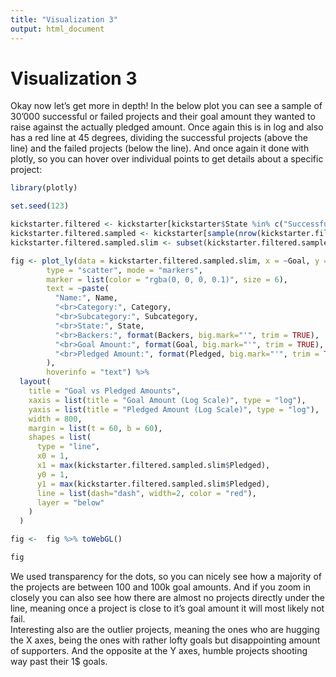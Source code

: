 ```yaml
---
title: "Visualization 3"
output: html_document
---
```

# Visualization 3

Okay now let's get more in depth! In the below plot you can see a sample of 30'000 successful or failed projects and their goal amount they wanted to raise against the actually pledged amount. Once again this is in log and also has a red line at 45 degrees, dividing the successful projects (above the line) and the failed projects (below the line). And once again it done with plotly, so you can hover over individual points to get details about a specific project:
```r
library(plotly)

set.seed(123)

kickstarter.filtered <- kickstarter[kickstarter$State %in% c("Successful", "Failed"), ]
kickstarter.filtered.sampled <- kickstarter[sample(nrow(kickstarter.filtered), 100000), ]
kickstarter.filtered.sampled.slim <- subset(kickstarter.filtered.sampled, select = -c(ID, Country, Launched, Deadline))

fig <- plot_ly(data = kickstarter.filtered.sampled.slim, x = ~Goal, y = ~Pledged,
        type = "scatter", mode = "markers",
        marker = list(color = "rgba(0, 0, 0, 0.1)", size = 6),
        text = ~paste(
          "Name:", Name,
          "<br>Category:", Category,
          "<br>Subcategory:", Subcategory,
          "<br>State:", State,
          "<br>Backers:", format(Backers, big.mark="'", trim = TRUE),
          "<br>Goal Amount:", format(Goal, big.mark="'", trim = TRUE),
          "<br>Pledged Amount:", format(Pledged, big.mark="'", trim = TRUE)
        ),
        hoverinfo = "text") %>%
  layout(
    title = "Goal vs Pledged Amounts",
    xaxis = list(title = "Goal Amount (Log Scale)", type = "log"),
    yaxis = list(title = "Pledged Amount (Log Scale)", type = "log"),
    width = 800,
    margin = list(t = 60, b = 60),
    shapes = list(
      type = "line",
      x0 = 1,
      x1 = max(kickstarter.filtered.sampled.slim$Pledged),
      y0 = 1,
      y1 = max(kickstarter.filtered.sampled.slim$Pledged),
      line = list(dash="dash", width=2, color = "red"),
      layer = "below"
    )
  )

fig <-  fig %>% toWebGL()

fig
```

We used transparency for the dots, so you can nicely see how a majority of the projects are between 100 and 100k goal amounts. And if you zoom in closely you can also see how there are almost no projects directly under the line, meaning once a project is close to it's goal amount it will most likely not fail.
<br>
Interesting also are the outlier projects, meaning the ones who are hugging the X axes, being the ones with rather lofty goals but disappointing amount of supporters. And the opposite at the Y axes, humble projects shooting way past their 1$ goals.